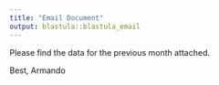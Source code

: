 ```yaml
---
title: "Email Document"
output: blastula::blastula_email
---
```



Please find the data for the previous month attached.

Best,
Armando
